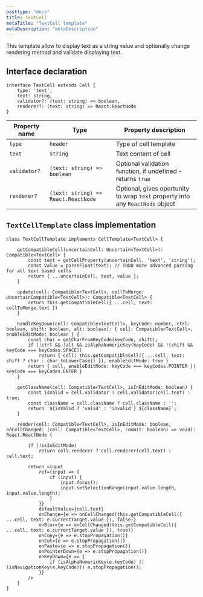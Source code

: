 ```yaml
---
posttype: "docs"
title: TextCell
metaTitle: "TextCell template"
metaDescription: "metaDescription"
---
```


This template allow to display text as a string value and optionally change rendering method and validate displaying text.

## Interface declaration 

```tsx
interface TextCell extends Cell {
    type: 'text',
    text: string,
    validator?: (text: string) => boolean,
    renderer?: (text: string) => React.ReactNode
}
```

| Property name     | Type                                  | Property description | 
| ------------      | -------------                         | -------------------- |
| `type`            | `header`                              | Type of cell template | 
| `text`            | `string`                              | Text content of cell | 
| `validator?`      | `(text: string) => boolean`           | Optional validation function, if undefined - returns `true`  | 
| `renderer?`       | `(text: string) => React.ReactNode`   | Optional, gives oportunity to wrap `text` property into any `ReactNode` object | 

## `TextCellTemplate` class implementation

```tsx
class TextCellTemplate implements CellTemplate<TextCell> {

    getCompatibleCell(uncertainCell: Uncertain<TextCell>): Compatible<TextCell> {
        const text = getCellProperty(uncertainCell, 'text', 'string');
        const value = parseFloat(text); // TODO more advanced parsing for all text based cells
        return { ...uncertainCell, text, value };
    }

    update(cell: Compatible<TextCell>, cellToMerge: UncertainCompatible<TextCell>): Compatible<TextCell> {
        return this.getCompatibleCell({ ...cell, text: cellToMerge.text })
    }

    handleKeyDown(cell: Compatible<TextCell>, keyCode: number, ctrl: boolean, shift: boolean, alt: boolean): { cell: Compatible<TextCell>, enableEditMode: boolean } {
        const char = getCharFromKeyCode(keyCode, shift);
        if (!ctrl && !alt && isAlphaNumericKey(keyCode) && !(shift && keyCode === keyCodes.SPACE))
            return { cell: this.getCompatibleCell({ ...cell, text: shift ? char : char.toLowerCase() }), enableEditMode: true }
        return { cell, enableEditMode: keyCode === keyCodes.POINTER || keyCode === keyCodes.ENTER }
    }

    getClassName(cell: Compatible<TextCell>, isInEditMode: boolean) {
        const isValid = cell.validator ? cell.validator(cell.text) : true;
        const className = cell.className ? cell.className : '';
        return `${isValid ? 'valid' : 'invalid'} ${className}`;
    }

    render(cell: Compatible<TextCell>, isInEditMode: boolean, onCellChanged: (cell: Compatible<TextCell>, commit: boolean) => void): React.ReactNode {

        if (!isInEditMode)
            return cell.renderer ? cell.renderer(cell.text) : cell.text;

        return <input
            ref={input => {
                if (input) {
                    input.focus();
                    input.setSelectionRange(input.value.length, input.value.length);
                }
            }}
            defaultValue={cell.text}
            onChange={e => onCellChanged(this.getCompatibleCell({ ...cell, text: e.currentTarget.value }), false)}
            onBlur={e => onCellChanged(this.getCompatibleCell({ ...cell, text: e.currentTarget.value }), true)}
            onCopy={e => e.stopPropagation()}
            onCut={e => e.stopPropagation()}
            onPaste={e => e.stopPropagation()}
            onPointerDown={e => e.stopPropagation()}
            onKeyDown={e => {
                if (isAlphaNumericKey(e.keyCode) || (isNavigationKey(e.keyCode))) e.stopPropagation();
            }}
        />
    }
}
```
